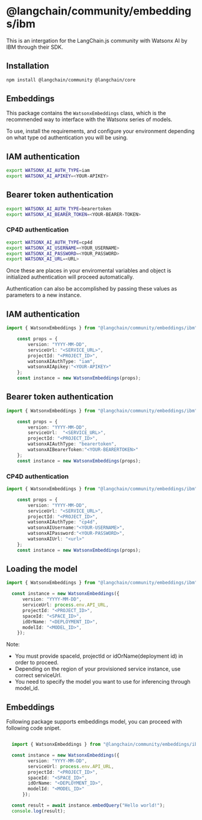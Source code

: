 # @langchain/community/embeddings/ibm

This is an intergation for the LangChain.js community with Watsonx AI by IBM through their SDK.

## Installation

```bash npm2yarn
npm install @langchain/community @langchain/core
```

## Embeddings

This package contains the `WatsonxEmbeddings` class, which is the recommended way to interface with the Watsonx series of models.

To use, install the requirements, and configure your environment depending on what type od authentication you will be using.


## IAM authentication
```bash
export WATSONX_AI_AUTH_TYPE=iam
export WATSONX_AI_APIKEY=<YOUR-APIKEY>
```

## Bearer token authentication
```bash
export WATSONX_AI_AUTH_TYPE=bearertoken
export WATSONX_AI_BEARER_TOKEN=<YOUR-BEARER-TOKEN>
```

### CP4D authentication
```bash
export WATSONX_AI_AUTH_TYPE=cp4d
export WATSONX_AI_USERNAME=<YOUR_USERNAME>
export WATSONX_AI_PASSWORD=<YOUR_PASSWORD>
export WATSONX_AI_URL=<URL>
```

Once these are places in your enviromental variables and object is initialized authentication will proceed automatically. 

Authentication can also be accomplished by passing these values as parameters to a new instance.

## IAM authentication
```typescript
import { WatsonxEmbeddings } from "@langchain/community/embeddings/ibm";

    const props = {
        version: "YYYY-MM-DD",
        serviceUrl: "<SERVICE_URL>",
        projectId: "<PROJECT_ID>",
        watsonxAIAuthType: "iam",
        watsonxAIApikey:"<YOUR-APIKEY>"
    };
    const instance = new WatsonxEmbeddings(props);
```
## Bearer token authentication

```typescript
import { WatsonxEmbeddings } from "@langchain/community/embeddings/ibm";

    const props = {
        version: "YYYY-MM-DD",
        serviceUrl:  "<SERVICE_URL>",
        projectId: "<PROJECT_ID>",
        watsonxAIAuthType: "bearertoken",
        watsonxAIBearerToken:"<YOUR-BEARERTOKEN>"
    };
    const instance = new WatsonxEmbeddings(props);
```
### CP4D authentication

```typescript
import { WatsonxEmbeddings } from "@langchain/community/embeddings/ibm";

    const props = {
        version: "YYYY-MM-DD",
        serviceUrl: "<SERVICE_URL>",
        projectId: "<PROJECT_ID>",
        watsonxAIAuthType: "cp4d",
        watsonxAIUsername:"<YOUR-USERNAME>",
        watsonxAIPassword:"<YOUR-PASSWORD>",
        watsonxAIUrl: "<url>"
    };
    const instance = new WatsonxEmbeddings(props);
```

## Loading the model

```typescript
import { WatsonxEmbeddings } from "@langchain/community/embeddings/ibm";

  const instance = new WatsonxEmbeddings({
      version: "YYYY-MM-DD",
      serviceUrl: process.env.API_URL,
      projectId: "<PROJECT_ID>",
      spaceId: "<SPACE_ID>",
      idOrName: "<DEPLOYMENT_ID>",
      modelId: "<MODEL_ID>",
    });
```
Note:
- You must provide spaceId, projectId or idOrName(deployment id) in order to proceed.
- Depending on the region of your provisioned service instance, use correct serviceUrl.
- You need to specify the model you want to use for inferencing through model_id.


## Embeddings
  Following package supports embeddings model, you can proceed with following code snipet.

```typescript

  import { WatsonxEmbeddings } from "@langchain/community/embeddings/ibm";

  const instance = new WatsonxEmbeddings({
        version: "YYYY-MM-DD",
        serviceUrl: process.env.API_URL,
        projectId: "<PROJECT_ID>",
        spaceId: "<SPACE_ID>",
        idOrName: "<DEPLOYMENT_ID>",
        modelId: "<MODEL_ID>"
      });

  const result = await instance.embedQuery("Hello world!");
  console.log(result);
```